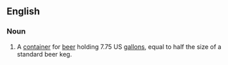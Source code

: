 ==English==

===Noun===
{{wikipedia}}
{{en-noun|sg=[[pony]] [[keg]]}}

# {{US}} A [[container]] for [[beer]] holding 7.75 US [[gallon]]s, equal to half the size of a standard beer keg.